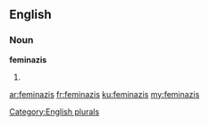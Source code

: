 ==English==

===Noun===
'''feminazis'''

# {{plural of|feminazi}}

[[Category:English plurals]]

[[ar:feminazis]]
[[fr:feminazis]]
[[ku:feminazis]]
[[my:feminazis]]